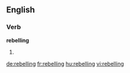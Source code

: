 ==English==
===Verb===
'''rebelling'''
# {{present participle of|[[rebel]]}}

[[de:rebelling]]
[[fr:rebelling]]
[[hu:rebelling]]
[[vi:rebelling]]